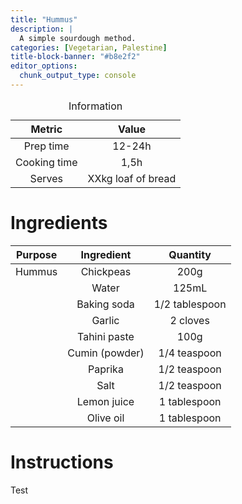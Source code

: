```yaml
---
title: "Hummus"
description: |
  A simple sourdough method.
categories: [Vegetarian, Palestine]
title-block-banner: "#b8e2f2"
editor_options: 
  chunk_output_type: console
---
```


|    Metric    |       Value        |
|:------------:|:------------------:|
|  Prep time   |       12-24h       |
| Cooking time |        1,5h        |
|    Serves    | XXkg loaf of bread |

: Information

# Ingredients

| **Purpose** | **Ingredient** |  **Quantity**  |
|:-----------:|:--------------:|:--------------:|
|   Hummus    |   Chickpeas    |      200g      |
|             |     Water      |     125mL      |
|             |  Baking soda   | 1/2 tablespoon |
|             |     Garlic     |    2 cloves    |
|             |  Tahini paste  |      100g      |
|             | Cumin (powder) |  1/4 teaspoon  |
|             |    Paprika     |  1/2 teaspoon  |
|             |      Salt      |  1/2 teaspoon  |
|             |  Lemon juice   |  1 tablespoon  |
|             |   Olive oil    |  1 tablespoon  |

# Instructions

Test
